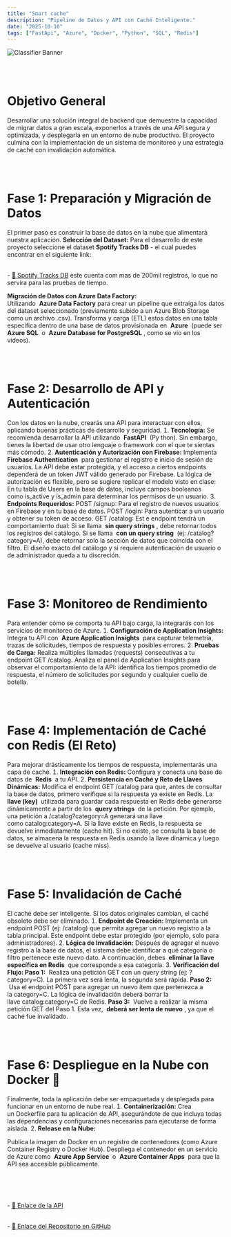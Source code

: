 ```yaml
---
title: "Smart cache"
description: "Pipeline de Datos y API con Caché Inteligente."
date: "2025-10-10"
tags: ["FastApi", "Azure", "Docker", "Python", "SQL", "Redis"]
---
```


![Classifier Banner](../../../public/images/smart-cache-low.gif)

<br />
<br />

# Objetivo General

Desarrollar una solución integral de backend que demuestre la capacidad de migrar datos a gran escala, exponerlos a través de una API segura y optimizada, y desplegarla en un entorno de nube productivo. El proyecto culmina con la implementación de un sistema de monitoreo y una estrategia de caché con invalidación automática.

<br />
<br />

# Fase 1: Preparación y Migración de Datos

El primer paso es construir la base de datos en la nube que alimentará nuestra
aplicación.
**Selección del Dataset:**
Para el desarrollo de este proyecto seleccione el dataset **Spotify Tracks DB** - el cual puedes encontrar en el siguiente link:

<br />- [🔗 Spotify Tracks
DB](https://www.kaggle.com/datasets/zaheenhamidani/ultimate-spotify-tracks-db)
este cuenta com mas de 200mil registros, lo que no servira para las pruebas de
tiempo.
<br />

**Migración de Datos con Azure Data Factory:** <br/>
Utilizando  **Azure Data Factory** para crear un pipeline que extraiga los datos del dataset seleccionado (previamente
subido a un Azure Blob Storage como un archivo .csv). Transforma y carga ETL estos
datos en una tabla específica dentro de una base de datos provisionada en  **Azure**
 (puede ser  **Azure SQL**  o  **Azure Database for PostgreSQL** , como se vio en
los videos).

<br />
<br />

# Fase 2: Desarrollo de API y Autenticación

Con los datos en la nube, crearás una API para interactuar con ellos, aplicando
buenas prácticas de desarrollo y seguridad.
 **Tecnología:**
Se recomienda desarrollar la API utilizando  **FastAPI**  Py thon). Sin
embargo, tienes la libertad de usar otro lenguaje o framework con el que
te sientas más cómodo.
 **Autenticación y Autorización con Firebase:**
Implementa  **Firebase Authentication**  para gestionar el registro e inicio de
sesión de usuarios.
La API debe estar protegida, y el acceso a ciertos endpoints dependerá de
un token JWT válido generado por Firebase.
La lógica de autorización es flexible, pero se sugiere replicar el modelo
visto en clase:
En tu tabla de Users en la base de datos, incluye campos booleanos
como is_active y is_admin para determinar los permisos de un usuario.
 **Endpoints Requeridos:**
POST /signup Para el registro de nuevos usuarios en Firebase y en tu base
de datos.
POST /login Para autenticar a un usuario y obtener su token de acceso.
GET /catalog Est e endpoint tendrá un comportamiento dual:
Si se llama  **sin query strings** , debe retornar todos los registros del
catálogo.
Si se llama  **con un query string**  (ej: /catalog?category=A), debe retornar
solo la sección de datos que coincida con el filtro.
El diseño exacto del catálogo y si requiere autenticación de usuario o
de administrador queda a tu discreción.

<br />
<br />

# Fase 3: Monitoreo de Rendimiento

Para entender cómo se comporta tu API bajo carga, la integrarás con los servicios
de monitoreo de Azure.
 **Configuración de Application Insights:**
Integra tu API con  **Azure Application Insights**  para capturar telemetría,
trazas de solicitudes, tiempos de respuesta y posibles errores.
 **Pruebas de Carga:**
Realiza múltiples llamadas (requests) consecutivas a tu endpoint GET
/catalog.
Analiza el panel de Application Insights para observar el comportamiento
de la API identifica los tiempos promedio de respuesta, el número de
solicitudes por segundo y cualquier cuello de botella.

<br />
<br />

# Fase 4: Implementación de Caché con Redis (El Reto)

Para mejorar drásticamente los tiempos de respuesta, implementarás una capa de
caché.
 **Integración con Redis:**
Configura y conecta una base de datos de  **Redis**  a tu API.
 **Persistencia en Caché y Reto de Llaves Dinámicas:**
Modifica el endpoint GET /catalog para que, antes de consultar la base de
datos, primero verifique si la respuesta ya existe en Redis.
La  **llave (key)**  utilizada para guardar cada respuesta en Redis debe
generarse dinámicamente a partir de los  **query strings**  de la petición. Por
ejemplo, una petición a /catalog?category=A generará una llave
como catalog:category=A.
Si la llave existe en Redis, la respuesta se devuelve inmediatamente
(cache hit).
Si no existe, se consulta la base de datos, se almacena la respuesta en
Redis usando la llave dinámica y luego se devuelve al usuario (cache
miss).

<br />
<br />

# Fase 5: Invalidación de Caché

El caché debe ser inteligente. Si los datos originales cambian, el caché obsoleto
debe ser eliminado.
 **Endpoint de Creación:**
Implementa un endpoint POST (ej: /catalog) que permita agregar un nuevo
registro a la tabla principal. Este endpoint debe estar protegido (por
ejemplo, solo para administradores).
 **Lógica de Invalidación:**
Después de agregar el nuevo registro a la base de datos, el sistema debe
identificar a qué categoría o filtro pertenece este nuevo dato.
A continuación, debes  **eliminar la llave específica en Redis**  que
corresponde a esa categoría.
 **Verificación del Flujo:
Paso 1**  Realiza una petición GET con un query string (ej: ?category=C). La
primera vez será lenta, la segunda será rápida.
**Paso 2**  Usa el endpoint POST para agregar un nuevo ítem que pertenezca
a la category=C. La lógica de invalidación deberá borrar la
llave catalog:category=C de Redis.
**Paso 3**  Vuelve a realizar la misma petición GET del Paso 1. Esta
vez,  **deberá ser lenta de nuevo** , ya que el caché fue invalidado.

<br />
<br />

# Fase 6: Despliegue en la Nube con Docker 🐳

Finalmente, toda la aplicación debe ser empaquetada y desplegada para
funcionar en un entorno de nube real.
 **Containerización:**
Crea un Dockerfile para tu aplicación de API, asegurándote de que incluya
todas las dependencias y configuraciones necesarias para ejecutarse de
forma aislada.
 **Release en la Nube:**

Publica la imagen de Docker en un registro de contenedores (como Azure
Container Registry o Docker Hub).
Despliega el contenedor en un servicio de Azure como  **Azure App
Service**  o  **Azure Container Apps**  para que la API sea accesible
públicamente.

<br />
<br />

<br />- [🔗 Enlace de la
API](https://api-cache-hfeva3d2bfcbehhu.eastus-01.azurewebsites.net/)

<br />- [🔗 Enlace del Repositorio en
GitHub](https://github.com/ricjpg/pipeline-cache)

